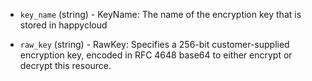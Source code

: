 <!-- Code generated from the comments of the CustomerEncryptionKey struct in builder/happycloud/config.go; DO NOT EDIT MANUALLY -->

- `key_name` (string) - KeyName: The name of the encryption key that is stored in happycloud

- `raw_key` (string) - RawKey: Specifies a 256-bit customer-supplied encryption key, encoded in
  RFC 4648 base64 to either encrypt or decrypt this resource.

<!-- End of code generated from the comments of the CustomerEncryptionKey struct in builder/happycloud/config.go; -->
